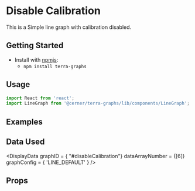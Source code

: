 
# Disable Calibration
This is a Simple line graph with calibration disabled.

## Getting Started

- Install with [npmjs](https://www.npmjs.com):
  - `npm install terra-graphs`

## Usage
```jsx
import React from 'react';
import LineGraph from '@cerner/terra-graphs/lib/components/LineGraph';
```
## Examples
<LineGraph />

## Data Used
<DisplayData graphID = { "#disableCalibration"} dataArrayNumber = {[6]} graphConfig = { 'LINE_DEFAULT' } />

## Props
<PropsTable />